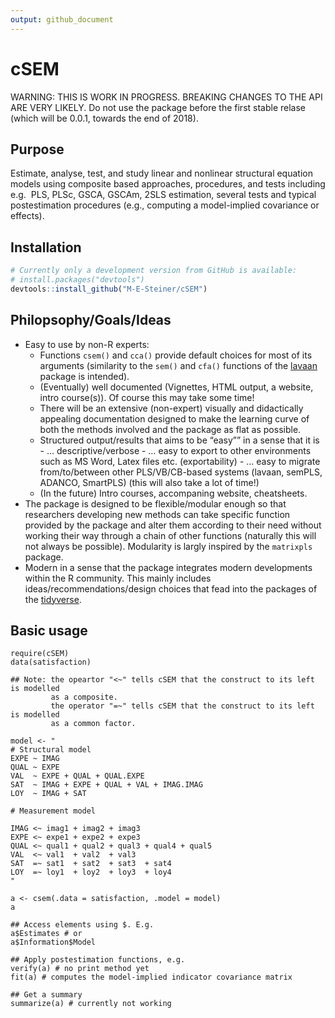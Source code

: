 ```yaml
---
output: github_document
---
```


<!-- README.md is generated from README.Rmd. Please edit that file -->

# cSEM

WARNING: THIS IS WORK IN PROGRESS. BREAKING CHANGES TO THE API ARE VERY LIKELY. 
         Do not use the package before the first stable relase (which will
         be 0.0.1, towards the end of 2018).

## Purpose

Estimate, analyse, test, and study linear and nonlinear structural equation models 
using composite based approaches, procedures, and tests including e.g. 
PLS, PLSc, GSCA, GSCAm, 2SLS estimation, several tests and typical postestimation 
procedures (e.g., computing a model-implied covariance or effects).

## Installation

```r
# Currently only a development version from GitHub is available:
# install.packages("devtools")
devtools::install_github("M-E-Steiner/cSEM")
```

## Philopsophy/Goals/Ideas

- Easy to use by non-R experts: 
    - Functions `csem()` and `cca()` provide default choices for most of its arguments 
      (similarity to the `sem()` and `cfa()` functions of the [lavaan](http://lavaan.ugent.be/) 
      package is intended).
    - (Eventually) well documented (Vignettes, HTML output, a website, intro course(s)). 
      Of course this may take some time!
    - There will be an extensive (non-expert) visually and didactically appealing 
      documentation designed to make the learning curve of both the methods involved 
      and the package as flat as possible.
    - Structured output/results  that aims to be "easy"" in a sense that it is
          - ... descriptive/verbose
          - ... easy to export to other environments such as MS Word, Latex files etc. (exportability)
          - ... easy to migrate from/to/between other PLS/VB/CB-based systems (lavaan, semPLS, ADANCO, SmartPLS)
                (this will also take a lot of time!)
    - (In the future) Intro courses, accompaning website, cheatsheets.
- The package is designed to be flexible/modular enough so that researchers 
  developing new methods can take specific function provided by the package and 
  alter them according to their need without working their way through a chain
  of other functions (naturally this will not always be possible). Modularity is
  largly inspired by the `matrixpls` package.
- Modern in a sense that the package integrates modern developments within 
  the R community. This mainly includes ideas/recommendations/design choices that
  fead into the packages of the [tidyverse](https://github.com/tidyverse/tidyverse).
      
## Basic usage

    require(cSEM)
    data(satisfaction)
    
    ## Note: the opeartor "<~" tells cSEM that the construct to its left is modelled
             as a composite.
             the operator "=~" tells cSEM that the construct to its left is modelled
             as a common factor.
             
    model <- "
    # Structural model
    EXPE ~ IMAG
    QUAL ~ EXPE
    VAL  ~ EXPE + QUAL + QUAL.EXPE
    SAT  ~ IMAG + EXPE + QUAL + VAL + IMAG.IMAG
    LOY  ~ IMAG + SAT
    
    # Measurement model
    
    IMAG <~ imag1 + imag2 + imag3
    EXPE <~ expe1 + expe2 + expe3 
    QUAL <~ qual1 + qual2 + qual3 + qual4 + qual5
    VAL  <~ val1  + val2  + val3
    SAT  =~ sat1  + sat2  + sat3  + sat4
    LOY  =~ loy1  + loy2  + loy3  + loy4
    "
    
    a <- csem(.data = satisfaction, .model = model)
    a
    
    ## Access elements using $. E.g.
    a$Estimates # or
    a$Information$Model
    
    ## Apply postestimation functions, e.g.
    verify(a) # no print method yet
    fit(a) # computes the model-implied indicator covariance matrix
    
    ## Get a summary
    summarize(a) # currently not working

